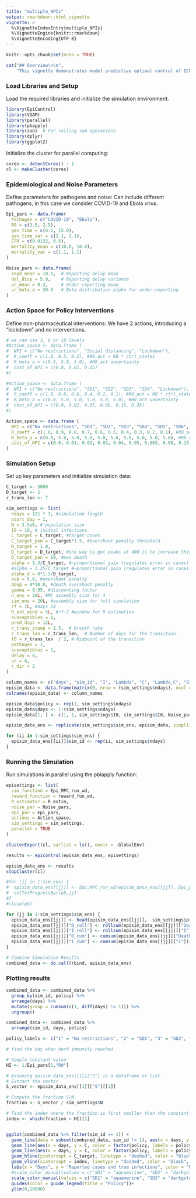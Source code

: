 ```yaml
---
title: "multiple_NPIs"
output: rmarkdown::html_vignette
vignette: >
  %\VignetteIndexEntry{multiple_NPIs}
  %\VignetteEngine{knitr::rmarkdown}
  %\VignetteEncoding{UTF-8}
---
```


```r
knitr::opts_chunk$set(echo = TRUE)
```

```r
cat("## Overview\n\n",
    "This vignette demonstrates model predictive optimal control of ICU cases for COVID-19 \n\n")
```

### Load Libraries and Setup

Load the required libraries and initialize the simulation environment.

```r
library(EpiControl)
library(VGAM)
library(parallel)
library(pbapply)
library(zoo)  # For rolling sum operations
library(dplyr)
library(ggplot2)
```

Initialize the cluster for parallel computing:

```r
cores <- detectCores() - 1
cl <- makeCluster(cores)
```

### Epidemiological and Noise Parameters

Define parameters for pathogens and noise: Can include different pathogens, in this case we consider COVID-19 and Ebola virus.

```r
Epi_pars <- data.frame(
  Pathogen = c("COVID-19", "Ebola"),
  R0 = c(3.5, 2.5),
  gen_time = c(6.5, 15.0),
  gen_time_var = c(2.1, 2.1),
  CFR = c(0.0132, 0.5),
  mortality_mean = c(10.0, 10.0),
  mortality_var = c(1.1, 1.1)
)

Noise_pars <- data.frame(
  repd_mean = 10.5,  # Reporting delay mean
  del_disp = 5.0,    # Reporting delay variance
  ur_mean = 0.3,     # Under-reporting mean
  ur_beta_a = 50.0   # Beta distribution alpha for under-reporting
)
```

### Action Space for Policy Interventions

Define non-pharmaceutical interventions: We have 2 actions, introducing a "lockdown" and no interventions.

```r
# we can use 3, 6 or 10 levels
#Action_space <- data.frame (
#  NPI = c("No restrictions", "Social distancing", "Lockdown"),
#  R_coeff = c(1.0, 0.5, 0.2), #R0_act = R0 * ctrl_states
#  R_beta_a = c(0.0, 5.0, 5.0), #R0_act uncertainty
#  cost_of_NPI = c(0.0, 0.01, 0.15)
#)

#Action_space <- data.frame (
#  NPI = c("No restrictions", "SD1", "SD2", "SD3", "SD4", "Lockdown"),
#  R_coeff = c(1.0, 0.8, 0.6, 0.4, 0.2, 0.1), #R0_act = R0 * ctrl_states
#  R_beta_a = c(0.0, 5.0, 5.0, 5.0, 5.0, 5.0), #R0_act uncertainty
#  cost_of_NPI = c(0.0, 0.02, 0.05, 0.08, 0.15, 0.35)
#)

Action_space <- data.frame (
  NPI = c("No restrictions", "SD1", "SD2", "SD3", "SD4", "SD5", "SD6", "SD7", "SD8", "Lockdown"),
  R_coeff = c(1.0, 0.9, 0.8, 0.7, 0.6, 0.5, 0.4, 0.3, 0.2, 0.1), #R0_act = R0 * ctrl_states
  R_beta_a = c(0.0, 5.0, 5.0, 5.0, 5.0, 5.0, 5.0, 5.0, 5.0, 5.0), #R0_act uncertainty
  cost_of_NPI = c(0.0, 0.01, 0.02, 0.03, 0.04, 0.05, 0.065, 0.08, 0.15, 0.35)
)
```

### Simulation Setup

Set up key parameters and initialize simulation data:

```r
C_target <- 5000
D_target <- 1
r_trans_len <- 7

sim_settings <- list(
  ndays = 121 * 7, #simulation length
  start_day = 1,
  N = 3.5e6, # population size
  I0 = 10, # initial infections
  C_target = C_target, #target cases
  C_target_pen = C_target*1.5, #overshoot penalty threshold
  R_target = 1.0,
  D_target = D_target, #one way to get peaks at 400 is to increase this to 15
  D_target_pen = 50, #max death
  alpha = 1.3/C_target, #~proportional gain (regulates error in cases) covid
  #alpha = 3.25/C_target #~proportional gain (regulates error in cases) ebola
  alpha_d = 0*1.3/D_target,
  ovp = 5.0, #overshoot penalty
  dovp = 0*10.0, #death overshoot penalty
  gamma = 0.95, #discounting factor
  n_ens = 20L, #MC assembly size for 4
  sim_ens = 20L, #assembly size for full simulation
  rf = 7L, #days 14
  R_est_wind = 5L, #rf-2 #window for R estimation
  susceptibles = 0,
  pred_days = 12L,
  r_trans_steep = 1.5,  # Growth rate
  r_trans_len = r_trans_len,  # Number of days for the transition
  t0 = r_trans_len  / 2, # Midpoint of the transition
  pathogen = 1,
  susceptibles = 1,
  delay = 0,
  ur = 0,
  r_dir = 2
)

column_names <- c("days", "sim_id", "I", "Lambda", "C", "Lambda_C", "S", "Deaths", "Re", "Rew", "Rest", "R0est", "policy", "R_coeff")
episim_data <- data.frame(matrix(0, nrow = (sim_settings$ndays), ncol = length(column_names)))
colnames(episim_data) <- column_names

episim_data$policy <- rep(1, sim_settings$ndays)
episim_data$days <- 1:(sim_settings$ndays)
episim_data[1, ] <- c(1, 1, sim_settings$I0, sim_settings$I0, Noise_pars$ur_mean * sim_settings$I0, Noise_pars$ur_mean * sim_settings$I0, sim_settings$N - sim_settings$I0, 0, Epi_pars[1, "R0"], Epi_pars[1, "R0"], 1, 1, 1, 1)

episim_data_ens <- replicate(sim_settings$sim_ens, episim_data, simplify = FALSE)

for (ii in 1:sim_settings$sim_ens) {
  episim_data_ens[[ii]]$sim_id <- rep(ii, sim_settings$ndays)
}
```

### Running the Simulation

Run simulations in parallel using the pblapply function:

```r

episettings <- list(
  sim_function = Epi_MPC_run_wd,
  reward_function = reward_fun_wd,
  R_estimator = R_estim,
  noise_par = Noise_pars,
  epi_par = Epi_pars,
  actions = Action_space,
  sim_settings = sim_settings,
  parallel = TRUE
)

clusterExport(cl, varlist = ls(), envir = .GlobalEnv)

results <- epicontrol(episim_data_ens, episettings)

episim_data_ens <- results
stopCluster(cl)

#for (jj in 1:sim_ens) {
#  episim_data_ens[[jj]] <- Epi_MPC_run_wd(episim_data_ens[[jj]], Epi_pars, Noise_pars, Action_space, pred_days = pred_days, n_ens = n_ens, ndays = nrow(episim_data), R_est_wind = R_est_wind, pathogen = 1, susceptibles = 0, delay = 0, ur = 0, r_dir = 2, N = N)
#  setTxtProgressBar(pb,jj)
#}
#close(pb)

for (jj in 1:sim_settings$sim_ens) {
  episim_data_ens[[jj]] <- head(episim_data_ens[[jj]], -sim_settings$pred_days)
  episim_data_ens[[jj]]["D_roll"] <- rollsum(episim_data_ens[[jj]]["Deaths"], 7, fill = NA)
  episim_data_ens[[jj]]["I_roll"] <- rollsum(episim_data_ens[[jj]]["I"], 7, fill = NA)
  episim_data_ens[[jj]]["D_cum"] <- cumsum(episim_data_ens[[jj]]["Deaths"])
  episim_data_ens[[jj]]["I_cum"] <- cumsum(episim_data_ens[[jj]]["I"])
}

# Combine Simulation Results
combined_data <- do.call(rbind, episim_data_ens)
```

### Plotting results

```r

combined_data <- combined_data %>%
  group_by(sim_id, policy) %>%
  arrange(days) %>%
  mutate(group = cumsum(c(1, diff(days) != 1))) %>%
  ungroup()

combined_data <- combined_data %>%
  arrange(sim_id, days, policy)

policy_labels <- c("1" = "No restrictions", "2" = "SD1", "3" = "SD2", "4" = "SD3", "5" = "SD4", "6" = "SD5", "7" = "SD6", "8" = "SD7", "9" = "SD8")

# find the day when herd immunity reached

# Sample constant value
HI <- 1/Epi_pars[1,"R0"]

# Assuming episim_data_ens[[1]]["S"] is a dataframe or list
# Extract the vector
S_vector <- episim_data_ens[[1]]["S"][[1]]

# Compute the fraction S/N
fraction <- S_vector / sim_settings$N

# Find the index where the fraction is first smaller than the constant
index <- which(fraction < HI)[1]


ggplot(combined_data %>% filter(sim_id == 1)) +
  geom_line(data = subset(combined_data, sim_id != 1), aes(x = days, y = C, color = as.factor(sim_id)), alpha = 0.1) +
  geom_line(aes(x = days, y = C, color = factor(policy, labels = policy_labels), group = 1), alpha = 1.0) +
  geom_line(aes(x = days, y = I, color = factor(policy, labels = policy_labels), group = 1), alpha = 1.0, size=0.25) +
  geom_hline(yintercept = C_target, linetype = "dashed", color = "blue", size=0.25) +
  geom_vline(xintercept = index, linetype = "dashed", color = "black", size=0.25) +
  labs(x = "Days", y = "Reported cases and true infections", color = "Policy") +
  #scale_color_manual(values = c("SD1" = "aquamarine", "SD2" = "darkgoldenrod1", "SD3" = "deeppink", "SD4" = "darkorchid1", "SD5" = "purple","SD6" = "red","SD7" = "darkred", "SD8" = "maroon",  "No restrictions" = "chartreuse3")) +
  scale_color_manual(values = c("SD1" = "aquamarine", "SD2" = "darkgoldenrod1", "SD3" = "deeppink", "SD4" = "darkorchid1", "SD5" = "purple", "No restrictions" = "chartreuse3")) +
  guides(color = guide_legend(title = "Policy"))+
  ylim(0,10000)
```
